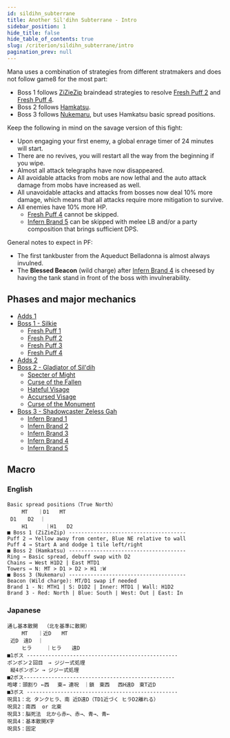 ```yaml
---
id: sildihn_subterrane
title: Another Sil'dihn Subterrane - Intro
sidebar_position: 1
hide_title: false
hide_table_of_contents: true
slug: /criterion/sildihn_subterrane/intro
pagination_prev: null
---
```


Mana uses a combination of strategies from different stratmakers and does not follow game8 for the most part:
- Boss 1 follows [ZiZieZip](https://x.com/ZizieZip/status/1582379825720741889) braindead strategies to resolve [Fresh Puff 2](/criterion/sildihn_subterrane/boss_1/fresh_puff_2) and [Fresh Puff 4](/criterion/sildihn_subterrane/boss_1/fresh_puff_4).
- Boss 2 follows [Hamkatsu](https://www.youtube.com/watch?v=TDlhDJhSC2M).
- Boss 3 follows [Nukemaru](https://www.youtube.com/watch?v=UPhrf4jc3wg), but uses Hamkatsu basic spread positions.

Keep the following in mind on the savage version of this fight:
- Upon engaging your first enemy, a global enrage timer of 24 minutes will start.
- There are no revives, you will restart all the way from the beginning if you wipe.
- Almost all attack telegraphs have now disappeared.
- All avoidable attacks from mobs are now lethal and the auto attack damage from mobs have increased as well.
- All unavoidable attacks and attacks from bosses now deal 10% more damage, which means that all attacks require more mitigation to survive.
- All enemies have 10% more HP.
  - [Fresh Puff 4](/criterion/sildihn_subterrane/boss_1/fresh_puff_4) cannot be skipped.
  - [Infern Brand 5](/criterion/sildihn_subterrane/boss_3/infern_brand_5) can be skipped with melee LB and/or a party composition that brings sufficient DPS.

General notes to expect in PF:
- The first tankbuster from the Aqueduct Belladonna is almost always invulned.
- The **Blessed Beacon** (wild charge) after [Infern Brand 4](/criterion/sildihn_subterrane/boss_3/infern_brand_4) is cheesed by having the tank stand in front of the boss with invulnerability.

## Phases and major mechanics

- [Adds 1](/criterion/sildihn_subterrane/adds_1)
- [Boss 1 - Silkie](/criterion/sildihn_subterrane/boss_1/intro)
  - [Fresh Puff 1](/criterion/sildihn_subterrane/boss_1/fresh_puff_1)
  - [Fresh Puff 2](/criterion/sildihn_subterrane/boss_1/fresh_puff_2)
  - [Fresh Puff 3](/criterion/sildihn_subterrane/boss_1/fresh_puff_3)
  - [Fresh Puff 4](/criterion/sildihn_subterrane/boss_1/fresh_puff_4)
- [Adds 2](/criterion/sildihn_subterrane/adds_2)
- [Boss 2 - Gladiator of Sil'dih](/criterion/sildihn_subterrane/boss_2/intro)
  - [Specter of Might](/criterion/sildihn_subterrane/boss_2/specter_of_might)
  - [Curse of the Fallen](/criterion/sildihn_subterrane/boss_2/curse_of_the_fallen)
  - [Hateful Visage](/criterion/sildihn_subterrane/boss_2/hateful_visage)
  - [Accursed Visage](/criterion/sildihn_subterrane/boss_2/accursed_visage)
  - [Curse of the Monument](/criterion/sildihn_subterrane/boss_2/curse_of_the_monument)
- [Boss 3 - Shadowcaster Zeless Gah](/criterion/sildihn_subterrane/boss_3/intro)
  - [Infern Brand 1](/criterion/sildihn_subterrane/boss_3/infern_brand_1)
  - [Infern Brand 2](/criterion/sildihn_subterrane/boss_3/infern_brand_2)
  - [Infern Brand 3](/criterion/sildihn_subterrane/boss_3/infern_brand_3)
  - [Infern Brand 4](/criterion/sildihn_subterrane/boss_3/infern_brand_4)
  - [Infern Brand 5](/criterion/sildihn_subterrane/boss_3/infern_brand_5)

## Macro

### English

    Basic spread positions（True North）
     　  MT　　｜D1　　MT
     D1　  D2  ｜
     　  H1  　  ｜H1　　D2
    ■ Boss 1 (ZiZieZip) --------------------------------------
    Puff 2 → Yellow away from center, Blue NE relative to wall
    Puff 4 → Start A and dodge 1 tile left/right
    ■ Boss 2 (Hamkatsu) --------------------------------------
    Ring → Basic spread, debuff swap with D2
    Chains → West H1D2 | East MTD1
    Towers → N: MT > D1 > D2 > H1 :W 
    ■ Boss 3 (Nukemaru) --------------------------------------
    Beacon (Wild charge): MT/D1 swap if needed
    Brand 1 - N: MTH1 | S: D1D2 | Inner: MTD1 | Wall: H1D2
    Brand 3 - Red: North | Blue: South | West: Out | East: In


### Japanese

    通し基本散開  （北を基準に散開）
     　  MT　　｜近D　　MT
     近D　遠D  ｜
     　  ヒラ  　 ｜ヒラ　　遠D
    ■1ボス -------------------------------------------------
    ポンポン２回目　→ ジジー式処理
     縦4ポンポン → ジジー式処理
    ■2ボス-------------------------------------------------
    咆哮：頭割り ←西　 東→ 連呪　｜鎖　東西　 西H遠D　東T近D
    ■3ボス -------------------------------------------------
    呪具1：北 タンクヒラ、南 近D遠D（TD1近づく ヒラD2離れる）
    呪具2：南西  or 北東
    呪具3：脳死法　北から赤←、赤→、青→、青←
    呪具4：基本散開X字
    呪具5：固定